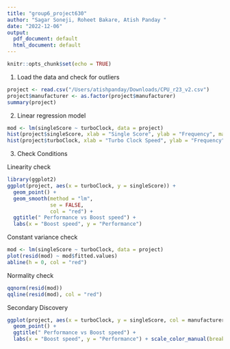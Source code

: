 ```yaml
---
title: "group6_project630"
author: "Sagar Soneji, Roheet Bakare, Atish Panday "
date: "2022-12-06"
output:
  pdf_document: default
  html_document: default
---
```


```r
knitr::opts_chunk$set(echo = TRUE)
```

1) Load the data and check for outliers 
```r
project <- read.csv("/Users/atishpanday/Downloads/CPU_r23_v2.csv")
project$manufacturer <- as.factor(project$manufacturer)
summary(project)
```

2) Linear regression model 
```r
mod <- lm(singleScore ~ turboClock, data = project)
hist(project$singleScore, xlab = "Single Score", ylab = "Frequency", main = "Histogram of Single Score")
hist(project$turboClock, xlab = "Turbo Clock Speed", ylab = "Frequency", main = "Histogram of Turbo Clock")
```

3) Check Conditions

Linearity check
```r
library(ggplot2)
ggplot(project, aes(x = turboClock, y = singleScore)) +
  geom_point() +
  geom_smooth(method = "lm", 
              se = FALSE,
              col = "red") + 
  ggtitle(" Performance vs Boost speed") +
  labs(x = "Boost speed", y = "Performance")
```


Constant variance check
```r
mod <- lm(singleScore ~ turboClock, data = project)
plot(resid(mod) ~ mod$fitted.values)
abline(h = 0, col = "red")
```

Normality check
```r
qqnorm(resid(mod))
qqline(resid(mod), col = "red")
```

Secondary Discovery 
```r
ggplot(project, aes(x = turboClock, y = singleScore, col = manufacturer)) +
  geom_point() +
  ggtitle(" Performance vs Boost speed") +
  labs(x = "Boost speed", y = "Performance") + scale_color_manual(breaks = c("AMD", "Apple", "Intel"),values=c("#9a2a2a", "black", "#1c6190"))
```

